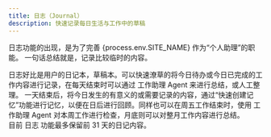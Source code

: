 ```yaml
---
title: 日志（Journal）
description: 快速记录每日生活与工作中的草稿
---
```


日志功能的出现，是为了完善 {process.env.SITE_NAME} 作为“个人助理”的职能。
一句话总结就是，记录比较临时的内容。

日志好比是用户的日记本，草稿本。可以快速潦草的将今日待办或今日已完成的工作内容进行记录，在每天结束时可以通过 工作助理 Agent 来进行总结，或人工整理。
一天结束后，将今日发生的有意义的或需要记录的内容，通过“快速创建记忆”功能进行记忆，以便在日后进行回顾。同样也可以在周五工作结束时，使用 工作助理 Agent 对本周工作进行检查，月底则可以对整月工作内容进行总结。  
目前 日志 功能最多保留前 31 天的日记内容。
